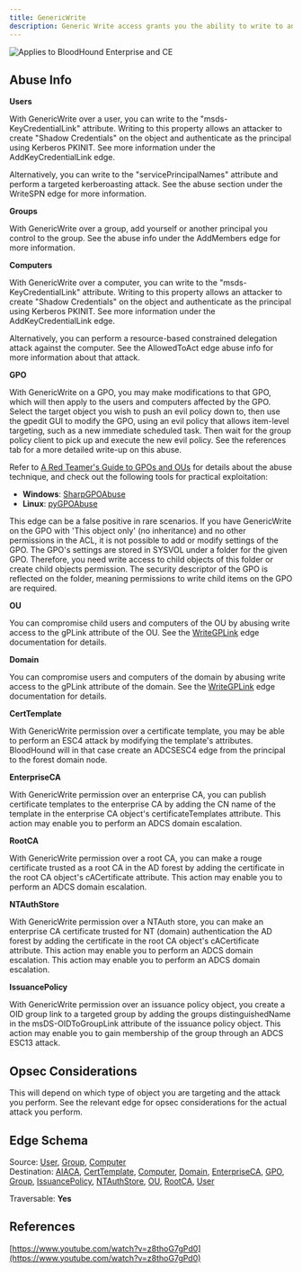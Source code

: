 ```yaml
---
title: GenericWrite
description: Generic Write access grants you the ability to write to any non-protected attribute on the target object, including "members" for a group, and "servicePrincipalNames" for a user.
---
```


<img noZoom src="/assets/enterprise-AND-community-edition-pill-tag.svg" alt="Applies to BloodHound Enterprise and CE"/>

## Abuse Info

**Users**

With GenericWrite over a user, you can write to the "msds-KeyCredentialLink" attribute. Writing to this property allows an attacker to create "Shadow Credentials" on the object and authenticate as the principal using Kerberos PKINIT. See more information under the AddKeyCredentialLink edge.

Alternatively, you can write to the "servicePrincipalNames" attribute and perform a targeted kerberoasting attack. See the abuse section under the WriteSPN edge for more information.

**Groups**

With GenericWrite over a group, add yourself or another principal you control to the group. See the abuse info under the AddMembers edge for more information.

**Computers**

With GenericWrite over a computer, you can write to the "msds-KeyCredentialLink" attribute. Writing to this property allows an attacker to create "Shadow Credentials" on the object and authenticate as the principal using Kerberos PKINIT. See more information under the AddKeyCredentialLink edge.

Alternatively, you can perform a resource-based constrained delegation attack against the computer. See the AllowedToAct edge abuse info for more information about that attack.

**GPO**

With GenericWrite on a GPO, you may make modifications to that GPO, which will then apply to the users and computers affected by the GPO. Select the target object you wish to push an evil policy down to, then use the gpedit GUI to modify the GPO, using an evil policy that allows item-level targeting, such as a new immediate scheduled task. Then wait for the group policy client to pick up and execute the new evil policy. See the references tab for a more detailed write-up on this abuse.

Refer to [A Red Teamer's Guide to GPOs and OUs](https://wald0.com/?p=179) for details about the abuse technique, and check out the following tools for practical exploitation:
 - **Windows**: [SharpGPOAbuse](https://github.com/FSecureLABS/SharpGPOAbuse)
 - **Linux**: [pyGPOAbuse](https://github.com/Hackndo/pyGPOAbuse)

This edge can be a false positive in rare scenarios. If you have GenericWrite on the GPO with 'This object only' (no inheritance) and no other permissions in the ACL, it is not possible to add or modify settings of the GPO. The GPO's settings are stored in SYSVOL under a folder for the given GPO. Therefore, you need write access to child objects of this folder or create child objects permission. The security descriptor of the GPO is reflected on the folder, meaning permissions to write child items on the GPO are required.

**OU**

You can compromise child users and computers of the OU by abusing write access to the gPLink attribute of the OU. See the [WriteGPLink](https://github.com/SpecterOps/bloodhound-docs/blob/main//resources/edges/write-gp-link) edge documentation for details.

**Domain**

You can compromise users and computers of the domain by abusing write access to the gPLink attribute of the domain. See the [WriteGPLink](https://github.com/SpecterOps/bloodhound-docs/blob/main//resources/edges/write-gp-link) edge documentation for details.

**CertTemplate**

With GenericWrite permission over a certificate template, you may be able to perform an ESC4 attack by modifying the template's attributes. BloodHound will in that case create an ADCSESC4 edge from the principal to the forest domain node.

**EnterpriseCA**

With GenericWrite permission over an enterprise CA, you can publish certificate templates to the enterprise CA by adding the CN name of the template in the enterprise CA object's certificateTemplates attribute. This action may enable you to perform an ADCS domain escalation.

**RootCA**

With GenericWrite permission over a root CA, you can make a rouge certificate trusted as a root CA in the AD forest by adding the certificate in the root CA object's cACertificate attribute. This action may enable you to perform an ADCS domain escalation.

**NTAuthStore**

With GenericWrite permission over a NTAuth store, you can make an enterprise CA certificate trusted for NT (domain) authentication the AD forest by adding the certificate in the root CA object's cACertificate attribute. This action may enable you to perform an ADCS domain escalation. This action may enable you to perform an ADCS domain escalation.

**IssuancePolicy**

With GenericWrite permission over an issuance policy object, you create a OID group link to a targeted group by adding the groups distinguishedName in the msDS-OIDToGroupLink attribute of the issuance policy object. This action may enable you to gain membership of the group through an ADCS ESC13 attack.

## Opsec Considerations

This will depend on which type of object you are targeting and the attack you perform. See the relevant edge for opsec considerations for the actual attack you perform.

## Edge Schema

Source: [User](https://github.com/SpecterOps/bloodhound-docs/blob/main//resources/nodes/user), [Group](https://github.com/SpecterOps/bloodhound-docs/blob/main//resources/nodes/group), [Computer](https://github.com/SpecterOps/bloodhound-docs/blob/main//resources/nodes/computer)  
Destination: [AIACA](https://github.com/SpecterOps/bloodhound-docs/blob/main//resources/nodes/aiaca), [CertTemplate](https://github.com/SpecterOps/bloodhound-docs/blob/main//resources/nodes/cert-template), [Computer](https://github.com/SpecterOps/bloodhound-docs/blob/main//resources/nodes/computer), [Domain](https://github.com/SpecterOps/bloodhound-docs/blob/main//resources/nodes/domain), [EnterpriseCA](https://github.com/SpecterOps/bloodhound-docs/blob/main//resources/nodes/enterprise-ca), [GPO](https://github.com/SpecterOps/bloodhound-docs/blob/main//resources/nodes/gpo), [Group](https://github.com/SpecterOps/bloodhound-docs/blob/main//resources/nodes/group), [IssuancePolicy](https://github.com/SpecterOps/bloodhound-docs/blob/main//resources/nodes/issuance-policy), [NTAuthStore](https://github.com/SpecterOps/bloodhound-docs/blob/main//resources/nodes/nt-auth-store), [OU](https://github.com/SpecterOps/bloodhound-docs/blob/main//resources/nodes/ou), [RootCA](https://github.com/SpecterOps/bloodhound-docs/blob/main//resources/nodes/root-ca), [User](https://github.com/SpecterOps/bloodhound-docs/blob/main//resources/nodes/user)
 
Traversable: **Yes**  

## References

[https://www.youtube.com/watch?v=z8thoG7gPd0](https://www.youtube.com/watch?v=z8thoG7gPd0)

